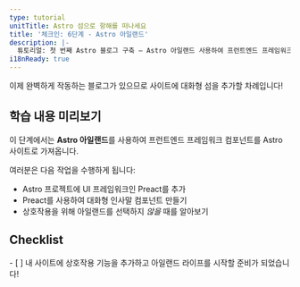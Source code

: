 ```yaml
---
type: tutorial
unitTitle: Astro 섬으로 항해를 떠나세요
title: '체크인: 6단계 - Astro 아일랜드'
description: |-
  튜토리얼: 첫 번째 Astro 블로그 구축 — Astro 아일랜드 사용하여 프런트엔드 프레임워크 컴포넌트를 Astro 사이트로 가져오기
i18nReady: true
---
```



이제 완벽하게 작동하는 블로그가 있으므로 사이트에 대화형 섬을 추가할 차례입니다!

## 학습 내용 미리보기

이 단계에서는 **Astro 아일랜드**를 사용하여 프런트엔드 프레임워크 컴포넌트를 Astro 사이트로 가져옵니다.

여러분은 다음 작업을 수행하게 됩니다:
- Astro 프로젝트에 UI 프레임워크인 Preact를 추가
- Preact를 사용하여 대화형 인사말 컴포넌트 만들기
- 상호작용을 위해 아일랜드를 선택하지 _않을_ 때를 알아보기

<Box icon="check-list">

## Checklist

<Checklist key="interactivity">
- [ ] 내 사이트에 상호작용 기능을 추가하고 아일랜드 라이프를 시작할 준비가 되었습니다!
</Checklist>
</Box>
